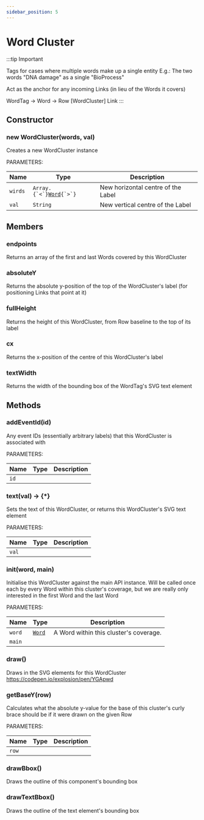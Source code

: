```yaml
---
sidebar_position: 5
---
```


# Word Cluster

:::tip Important

Tags for cases where multiple words make up a single entity E.g.: The two words "DNA damage" as a single "BioProcess"

Act as the anchor for any incoming Links (in lieu of the Words it covers)

WordTag -> Word -> Row [WordCluster] Link
:::

## Constructor

### new WordCluster(words, val)

Creates a new WordCluster instance

PARAMETERS:

<table>
    <thead>
        <tr>
            <th>Name</th>
            <th>Type</th>
            <th>Description</th>
        </tr>
    </thead>
    <tbody>
        <tr>
            <td class="name"><code>wirds</code></td>
            <td class="type"><code>Array.{`<`}<a href="/docs/classes/word">Word</a>{`>`}</code></td>
            <td class="desc">New horizontal centre of the Label</td>
        </tr>
        <tr>
            <td class="name"><code>val</code></td>
            <td class="type"><code>String</code></td>
            <td class="desc">New vertical centre of the Label</td>
        </tr>
    </tbody>
</table>

## Members

### endpoints

Returns an array of the first and last Words covered by this WordCluster

### absoluteY

Returns the absolute y-position of the top of the WordCluster's label (for positioning Links that point at it)

### fullHeight

Returns the height of this WordCluster, from Row baseline to the top of its label

### cx

Returns the x-position of the centre of this WordCluster's label

### textWidth

Returns the width of the bounding box of the WordTag's SVG text element

## Methods

### addEventId(id)

Any event IDs (essentially arbitrary labels) that this WordCluster is associated with

PARAMETERS:

<table>
    <thead>
        <tr>
            <th>Name</th>
            <th>Type</th>
            <th>Description</th>
        </tr>
    </thead>
    <tbody>
        <tr>
            <td class="name"><code>id</code></td>
            <td class="type"></td>
            <td class="desc"></td>
        </tr>
    </tbody>
</table>

### text(val) <span class="color-grey">→ {*}</span>

Sets the text of this WordCluster, or returns this WordCluster's SVG text element

PARAMETERS:

<table>
    <thead>
        <tr>
            <th>Name</th>
            <th>Type</th>
            <th>Description</th>
        </tr>
    </thead>
    <tbody>
        <tr>
            <td class="name"><code>val</code></td>
            <td class="type"></td>
            <td class="desc"></td>
        </tr>
    </tbody>
</table>

### init(word, main)

Initialise this WordCluster against the main API instance. Will be called once each by every Word within this cluster's coverage, but we are really only interested in the first Word and the last Word

PARAMETERS:

<table>
    <thead>
        <tr>
            <th>Name</th>
            <th>Type</th>
            <th>Description</th>
        </tr>
    </thead>
    <tbody>
        <tr>
            <td class="name"><code>word</code></td>
            <td class="type"><code><a href="/docs/classes/word">Word</a></code></td>
            <td class="desc">A Word within this cluster's coverage.</td>
        </tr>
        <tr>
            <td class="name"><code>main</code></td>
            <td class="type"></td>
            <td class="desc"></td>
        </tr>
    </tbody>
</table>

### draw()

Draws in the SVG elements for this WordCluster https://codepen.io/explosion/pen/YGApwd

### getBaseY(row)

Calculates what the absolute y-value for the base of this cluster's curly brace should be if it were drawn on the given Row

PARAMETERS:

<table>
    <thead>
        <tr>
            <th>Name</th>
            <th>Type</th>
            <th>Description</th>
        </tr>
    </thead>
    <tbody>
        <tr>
            <td class="name"><code>row</code></td>
            <td class="type"></td>
            <td class="desc"></td>
        </tr>
    </tbody>
</table>

### drawBbox()

Draws the outline of this component's bounding box

### drawTextBbox()

Draws the outline of the text element's bounding box

